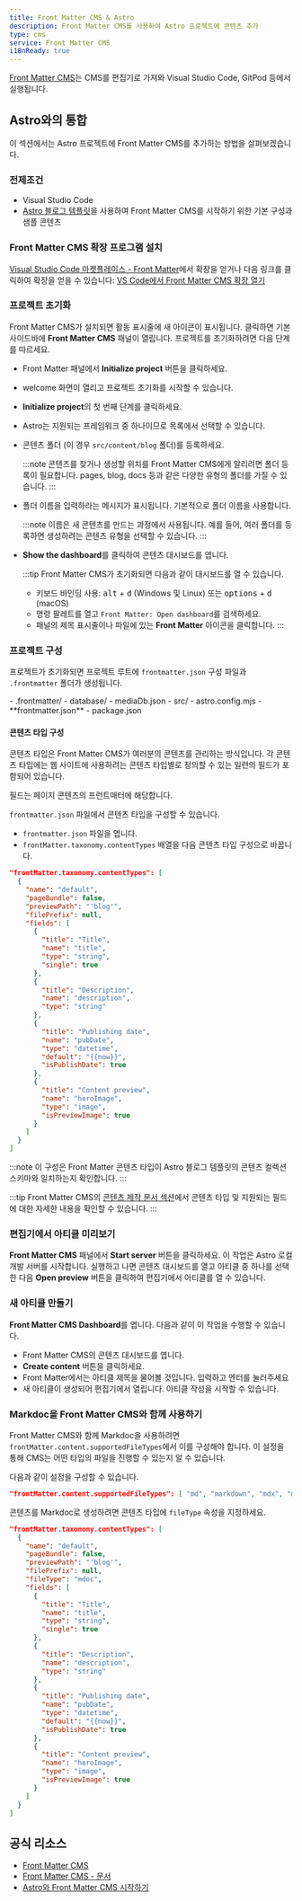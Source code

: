 ```yaml
---
title: Front Matter CMS & Astro
description: Front Matter CMS를 사용하여 Astro 프로젝트에 콘텐츠 추가
type: cms
service: Front Matter CMS
i18nReady: true
---
```



[Front Matter CMS](https://frontmatter.codes/)는 CMS를 편집기로 가져와 Visual Studio Code, GitPod 등에서 실행됩니다.

## Astro와의 통합

이 섹션에서는 Astro 프로젝트에 Front Matter CMS를 추가하는 방법을 살펴보겠습니다.

### 전제조건

- Visual Studio Code
- [Astro 블로그 템플릿](https://github.com/withastro/astro/tree/main/examples/blog)을 사용하여 Front Matter CMS를 시작하기 위한 기본 구성과 샘플 콘텐츠

### Front Matter CMS 확장 프로그램 설치

[Visual Studio Code 마켓플레이스 - Front Matter](https://marketplace.visualstudio.com/items?itemName=eliostruyf.vscode-front-matter)에서 확장을 얻거나 다음 링크를 클릭하여 확장을 얻을 수 있습니다: [VS Code에서 Front Matter CMS 확장 열기](vscode:extension/eliostruyf.vscode-front-matter)

### 프로젝트 초기화

Front Matter CMS가 설치되면 활동 표시줄에 새 아이콘이 표시됩니다. 클릭하면 기본 사이드바에 **Front Matter CMS** 패널이 열립니다. 프로젝트를 초기화하려면 다음 단계를 따르세요.

- Front Matter 패널에서 **Initialize project** 버튼을 클릭하세요.
- welcome 화면이 열리고 프로젝트 초기화를 시작할 수 있습니다.
- **Initialize project**의 첫 번째 단계를 클릭하세요.
- Astro는 지원되는 프레임워크 중 하나이므로 목록에서 선택할 수 있습니다.
- 콘텐츠 폴더 (이 경우 `src/content/blog` 폴더)를 등록하세요.

  :::note
  콘텐츠를 찾거나 생성할 위치를 Front Matter CMS에게 알리려면 폴더 등록이 필요합니다. pages, blog, docs 등과 같은 다양한 유형의 폴더를 가질 수 있습니다.
  :::

- 폴더 이름을 입력하라는 메시지가 표시됩니다. 기본적으로 폴더 이름을 사용합니다.

  :::note
  이름은 새 콘텐츠를 만드는 과정에서 사용됩니다. 예를 들어, 여러 폴더를 등록하면 생성하려는 콘텐츠 유형을 선택할 수 있습니다.
  :::

- **Show the dashboard**를 클릭하여 콘텐츠 대시보드를 엽니다.

  :::tip
  Front Matter CMS가 초기화되면 다음과 같이 대시보드를 열 수 있습니다.

  - 키보드 바인딩 사용: <kbd>alt</kbd> + <kbd>d</kbd> (Windows 및 Linux) 또는 <kbd>options</kbd> + <kbd>d</kbd> (macOS)
  - 명령 팔레트를 열고 `Front Matter: Open dashboard`를 검색하세요.
  - 패널의 제목 표시줄이나 파일에 있는 **Front Matter** 아이콘을 클릭합니다.
  :::

### 프로젝트 구성

프로젝트가 초기화되면 프로젝트 루트에 `frontmatter.json` 구성 파일과 `.frontmatter` 폴더가 생성됩니다.

<FileTree title="Project Structure">
- .frontmatter/
  - database/
    - mediaDb.json
- src/
- astro.config.mjs
- **frontmatter.json**
- package.json
</FileTree>

#### 콘텐츠 타입 구성

콘텐츠 타입은 Front Matter CMS가 여러분의 콘텐츠를 관리하는 방식입니다. 각 콘텐츠 타입에는 웹 사이트에 사용하려는 콘텐츠 타입별로 정의할 수 있는 일련의 필드가 포함되어 있습니다.

필드는 페이지 콘텐츠의 프런트매터에 해당합니다.

`frontmatter.json` 파일에서 콘텐츠 타입을 구성할 수 있습니다.

- `frontmatter.json` 파일을 엽니다.
- `frontMatter.taxonomy.contentTypes` 배열을 다음 콘텐츠 타입 구성으로 바꿉니다.

```json title="frontmatter.json"
"frontMatter.taxonomy.contentTypes": [
  {
    "name": "default",
    "pageBundle": false,
    "previewPath": "'blog'",
    "filePrefix": null,
    "fields": [
      {
        "title": "Title",
        "name": "title",
        "type": "string",
        "single": true
      },
      {
        "title": "Description",
        "name": "description",
        "type": "string"
      },
      {
        "title": "Publishing date",
        "name": "pubDate",
        "type": "datetime",
        "default": "{{now}}",
        "isPublishDate": true
      },
      {
        "title": "Content preview",
        "name": "heroImage",
        "type": "image",
        "isPreviewImage": true
      }
    ]
  }
]
```

:::note
이 구성은 Front Matter 콘텐츠 타입이 Astro 블로그 템플릿의 콘텐츠 컬렉션 스키마와 일치하는지 확인합니다.
:::

:::tip
Front Matter CMS의 [콘텐츠 제작 문서 섹션](https://frontmatter.codes/docs/content-creation)에서 콘텐츠 타입 및 지원되는 필드에 대한 자세한 내용을 확인할 수 있습니다.
:::

### 편집기에서 아티클 미리보기

**Front Matter CMS** 패널에서 **Start server** 버튼을 클릭하세요. 이 작업은 Astro 로컬 개발 서버를 시작합니다. 실행하고 나면 콘텐츠 대시보드를 열고 아티클 중 하나를 선택한 다음 **Open preview** 버튼을 클릭하여 편집기에서 아티클를 열 수 있습니다.

### 새 아티클 만들기

**Front Matter CMS Dashboard**를 엽니다. 다음과 같이 이 작업을 수행할 수 있습니다.

- Front Matter CMS의 콘텐츠 대시보드를 엽니다.
- **Create content** 버튼을 클릭하세요.
- Front Matter에서는 아티클 제목을 물어볼 것입니다. 입력하고 엔터를 눌러주세요
- 새 아티클이 생성되어 편집기에서 열립니다. 아티클 작성을 시작할 수 있습니다.

### Markdoc을 Front Matter CMS와 함께 사용하기

Front Matter CMS와 함께 Markdoc을 사용하려면 `frontMatter.content.supportedFileTypes`에서 이를 구성해야 합니다. 이 설정을 통해 CMS는 어떤 타입의 파일을 진행할 수 있는지 알 수 있습니다.

다음과 같이 설정을 구성할 수 있습니다.

```json title="frontmatter.json"
"frontMatter.content.supportedFileTypes": [ "md", "markdown", "mdx", "mdoc" ]
```

콘텐츠를 Markdoc로 생성하려면 콘텐츠 타입에 `fileType` 속성을 지정하세요.

```json title="frontmatter.json" ins={7}
"frontMatter.taxonomy.contentTypes": [
  {
    "name": "default",
    "pageBundle": false,
    "previewPath": "'blog'",
    "filePrefix": null,
    "fileType": "mdoc",
    "fields": [
      {
        "title": "Title",
        "name": "title",
        "type": "string",
        "single": true
      },
      {
        "title": "Description",
        "name": "description",
        "type": "string"
      },
      {
        "title": "Publishing date",
        "name": "pubDate",
        "type": "datetime",
        "default": "{{now}}",
        "isPublishDate": true
      },
      {
        "title": "Content preview",
        "name": "heroImage",
        "type": "image",
        "isPreviewImage": true
      }
    ]
  }
]
```

## 공식 리소스

- [Front Matter CMS](https://frontmatter.codes/)
- [Front Matter CMS - 문서](https://frontmatter.codes/docs/)
- [Astro와 Front Matter CMS 시작하기](https://youtu.be/xb6pZiier_E)
